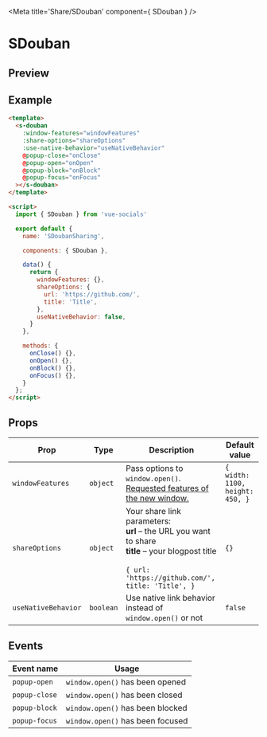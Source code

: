 
<Meta title='Share/SDouban' component={ SDouban } />

<style>{`
  .custom-preview .base-canvas {
    height: auto;
  }
`}</style>

# SDouban

## Preview

<Preview className="custom-preview">
  <Story id='share-sdouban--default' />
</Preview>

## Example

```html
<template>
  <s-douban
    :window-features="windowFeatures"
    :share-options="shareOptions"
    :use-native-behavior="useNativeBehavior"
    @popup-close="onClose"
    @popup-open="onOpen"
    @popup-block="onBlock"
    @popup-focus="onFocus"
  ></s-douban>
</template>

<script>
  import { SDouban } from 'vue-socials'

  export default {
    name: 'SDoubanSharing',

    components: { SDouban },

    data() {
      return {
        windowFeatures: {},
        shareOptions: {
          url: 'https://github.com/',
          title: 'Title',
        },
        useNativeBehavior: false,
      }
    },

    methods: {
      onClose() {},
      onOpen() {},
      onBlock() {},
      onFocus() {},
    }
  };
</script>
```

## Props

| Prop | Type | Description | Default value |
| ------ | ------ | ------ | ------ |
`windowFeatures` | `object` | Pass options to `window.open()`. [Requested features of the new window.](https://developer.mozilla.org/en-US/docs/Web/API/Window/open#window_features) | `{ width: 1100, height: 450, }`
`shareOptions` | `object` | Your share link parameters: <br /> **url** – the URL you want to share <br />**title** – your blogpost title <br /> <br /> ```{ url: 'https://github.com/', title: 'Title', }``` | `{}`
`useNativeBehavior` | `boolean` | Use native link behavior instead of `window.open()` or not | `false`

## Events

| Event name | Usage |
| ------ | ------ |
`popup-open` | `window.open()` has been opened |
`popup-close` | `window.open()` has been closed |
`popup-block` | `window.open()` has been blocked |
`popup-focus` | `window.open()` has been focused |

